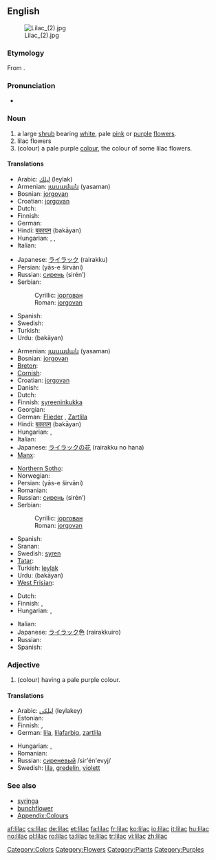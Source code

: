 {{wikipedia}}
==English==
[[Image:Lilac (2).jpg|thumb]]

===Etymology===
From {{etyl|ar|en}}.

===Pronunciation===
* {{a|US}} {{IPA|/ˈlaɪlək/}}

===Noun===
{{en-noun}}

# a large [[shrub]] bearing [[white]], pale [[pink]] or [[purple]] [[flower]]s.
# lilac flowers
# (colour) a pale purple [[color|colour]], the colour of some lilac flowers.
#: {{color panel|C8A2C8}}

====Translations====
{{trans-top|shrub}}
* Arabic: [[ليلك]] (leylak)
* Armenian: [[յասաման]] (yasaman)
* Bosnian: [[jorgovan]] {{m}}
* Croatian: [[jorgovan]] {{m}}
* Dutch: {{t+|nl|sering}}
* Finnish: {{t-|fi|syreeni}}
* German: {{t+|de|Flieder|m}}
* Hindi: [[बकायन]] (bakāyan) {{f}}
* Hungarian: {{t+|hu|orgona}}, {{t-|hu|orgonabokor}}, {{t-|hu|orgonafa}}
* Italian: {{t-|it|lillà|m}}
{{trans-mid}}
* Japanese: [[ライラック]] (rairakku)
* Persian: {{fa-Arab|[[یاس شیروانی]]}} (yās-e širvāni)
* Russian: [[сирень]] (sirén’) {{f}}
* Serbian:
*: Cyrillic: [[јоргован]] {{m}}
*: Roman: [[jorgovan]] {{m}}
* Spanish: {{t-|es|lila|f}}
* Swedish: {{t+|sv|syren|c}}
* Turkish: {{t+|tr|leylak}}
* Urdu: {{ur-Arab|[[بکاین]]}} (bakāyan) {{f}}
{{trans-bottom}}

{{trans-top|flower}}
* Armenian: [[յասաման]] (yasaman)
* Bosnian: [[jorgovan]] {{m}}
* [[Breton]]: {{t|br|lireu|xs=Breton}}
* [[Cornish]]: {{t-|kw|laylok|xs=Cornish}}
* Croatian: [[jorgovan]] {{m}}
* Danish: {{t-|da|syren}}
* Dutch: {{t+|nl|sering}}
* Finnish: [[syreeninkukka]]
* Georgian: {{t-|ka|იასამანი|tr=iasamani|xs=Georgian}}
* German: [[Flieder]] {{m}}, [[Zartlila]] {{n}}
* Hindi: [[बकायन]] (bakāyan) {{f}}
* Hungarian: {{t+|hu|orgona}}, {{t-|hu|orgonavirág}}
* Italian: {{t-|it|lillà|m}}
* Japanese: [[ライラック]]の[[花]] (rairakku no hana)
* [[Manx]]: {{t-|gv|laylac|xs=Manx}}
{{trans-mid}}
* [[Northern Sotho]]: {{tø|nso|perese}}
* Norwegian: {{t-|no|syrin}}
* Persian: {{fa-Arab|[[یاس شیروانی]]}} (yās-e širvāni)
* Romanian: {{t+|ro|liliac|m}}
* Russian: [[сирень]] (sirén’) {{f}}
* Serbian:
*: Cyrillic: [[јоргован]] {{m}}
*: Roman: [[jorgovan]] {{m}}
* Spanish: {{t-|es|lila|f}}
* Sranan: {{tø|srn|lila}}
* Swedish: [[syren]] {{c}}
* [[Tatar]]: {{t-|tt|şomırt|xs=Tatar}}
* Turkish: [[leylak]]
* Urdu: {{ur-Arab|[[بکاین]]}} (bakāyan) {{f}}
* [[West Frisian]]: {{t-|fy|nageltsjebeam|xs=West Frisian}}
{{trans-bottom}}

{{trans-top|colour}}
* Dutch: {{t+|nl|lila}}
* Finnish: {{t+|fi|liila}}, {{t+|fi|violetti}}
* Hungarian: {{t|hu|orgonalila}}, {{t|hu|halványlila}}
{{trans-mid}}
* Italian: {{t+|it|lilla|n}}
* Japanese: [[ライラック]]色 (rairakkuiro)
* Russian: {{t+|ru|сиреневый|tr=sirénevyj|sc=Cyrl}}
* Spanish: {{t+|es|lila}}
{{trans-bottom}}

===Adjective===
{{en-adj}}

# (colour) having a pale purple colour.

====Translations====
{{trans-top|colour}}
* Arabic: [[ليلكي]] (leylakey)
* Estonian: {{t-|et|lilla}}
* Finnish: {{t+|fi|liila}}, {{t+|fi|violetti}}
* German: [[lila]], [[lilafarbig]], [[zartlila]]
{{trans-mid}}
* Hungarian: {{t|hu|orgonalila}}, {{t|hu|halványlila}}
* Romanian: {{t+|ro|liliachiu}}
* Russian: [[сиреневый]] /sir'én'evyj/
* Swedish: [[lila]], [[gredelin]], [[violett]]
{{trans-bottom}}

===See also===
* [[syringa]]
* [[bunchflower]]
* [[Appendix:Colours]]

[[Category:Colors]]
[[Category:Flowers]]
[[Category:Plants]]
[[Category:Purples]]

[[af:lilac]]
[[cs:lilac]]
[[de:lilac]]
[[et:lilac]]
[[fa:lilac]]
[[fr:lilac]]
[[ko:lilac]]
[[io:lilac]]
[[it:lilac]]
[[hu:lilac]]
[[no:lilac]]
[[pl:lilac]]
[[ro:lilac]]
[[ta:lilac]]
[[te:lilac]]
[[tr:lilac]]
[[vi:lilac]]
[[zh:lilac]]